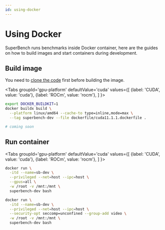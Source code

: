 ```yaml
---
id: using-docker
---
```




# Using Docker

SuperBench runs benchmarks inside Docker container,
here are the guides on how to build images and start containers during development.

## Build image

You need to [clone the code](./development#set-up) first before building the image.

<Tabs
  groupId='gpu-platform'
  defaultValue='cuda'
  values={[
    {label: 'CUDA', value: 'cuda'},
    {label: 'ROCm', value: 'rocm'},
  ]
}>
<TabItem value='cuda'>

```bash
export DOCKER_BUILDKIT=1
docker buildx build \
  --platform linux/amd64 --cache-to type=inline,mode=max \
  --tag superbench-dev --file dockerfile/cuda11.1.1.dockerfile .
```

</TabItem>
<TabItem value='rocm'>

```bash
# coming soon
```

</TabItem>
</Tabs>

## Run container

<Tabs
  groupId='gpu-platform'
  defaultValue='cuda'
  values={[
    {label: 'CUDA', value: 'cuda'},
    {label: 'ROCm', value: 'rocm'},
  ]
}>
<TabItem value='cuda'>

```bash
docker run \
  -itd --name=sb-dev \
  --privileged --net=host --ipc=host \
  --gpus=all \
  -w /root -v /mnt:/mnt \
  superbench-dev bash
```

</TabItem>
<TabItem value='rocm'>

```bash
docker run \
  -itd --name=sb-dev \
  --privileged --net=host --ipc=host \
  --security-opt seccomp=unconfined --group-add video \
  -w /root -v /mnt:/mnt \
  superbench-dev bash
```

</TabItem>
</Tabs>
